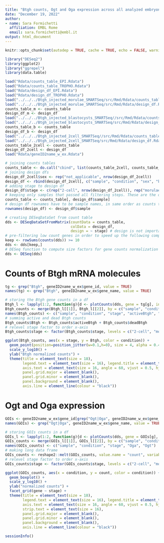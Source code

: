 ```yaml
---
title: "Btgh counts, Ogt and Oga expression across all analyzed embryonic stages"
date: "December 19, 2022"
author: 
- name: Sara Formichetti
  affiliation: EMBL Rome
  email: sara.formichetti@embl.it
output: html_document
---
```


```r

knitr::opts_chunk$set(autodep = TRUE, cache = TRUE, echo = FALSE, warning = FALSE, message = FALSE, self.contained = TRUE)

```

```r

library("DESeq2")
library(ggplot2)
library("ggrepel")
library(data.table)

```

```r

load("Rdata/counts_table_EPI.Rdata")
load("Rdata/counts_table_TROPHO.Rdata")
load("Rdata/design_df_EPI.Rdata")
load("Rdata/design_df_TROPHO.Rdata")
load("../../../Btgh_injected_morulae_SMARTSeq/src/Rmd/Rdata/counts_table_w_Btgh.Rdata")
load("../../../Btgh_injected_morulae_SMARTSeq/src/Rmd/Rdata/design_df.Rdata")
counts_table_m <- counts_table
design_df_m <- design_df
load("../../../Btgh_injected_blastocysts_SMARTSeq//src/Rmd/Rdata/counts_table_w_Btgh.Rdata")
load("../../../Btgh_injected_blastocysts_SMARTSeq/src/Rmd/Rdata/design_df.Rdata")
counts_table_b <- counts_table
design_df_b <- design_df
load("../../../Btgh_injected_2cell_SMARTSeq//src/Rmd/Rdata/counts_table_w_Btgh.Rdata")
load("../../../Btgh_injected_2cell_SMARTSeq/src/Rmd/Rdata/design_df.Rdata")
counts_table_2cell <- counts_table
design_df_2cell <- design_df
load("Rdata/geneID2name_w_ex.Rdata")

```

```r

# joining counts tables
counts_table <- do.call("cbind", list(counts_table_2cell, counts_table_m, counts_table_b, counts_table_EPI, counts_table_TROPHO))
# joining design dfs
design_df_2cell$sex <- rep("not_applicable", nrow(design_df_2cell))
design_df <- rbind(design_df_2cell[, c("sample", "condition", "sex", "batch")], design_df_m[, c("sample", "condition", "sex", "batch")], design_df_b[, c("sample", "condition", "sex", "batch")], design_df_EPI[, c("sample", "condition", "sex", "batch")], design_df_TROPHO[, c("sample", "condition", "sex", "batch")])
# adding stage to design df
design_df$stage <- c(rep("2-cell", nrow(design_df_2cell)), rep("morulae", nrow(design_df_m)), rep("blastocysts", nrow(design_df_b)), rep("E7 epiblasts", nrow(design_df_EPI)), rep("E7 trophoblasts", nrow(design_df_TROPHO)))
# keeping only samples that passed all filtering steps. These are the ones left in loaded design dfs
counts_table <- counts_table[, design_df$sample]
# design df rownames have to be sample names, in same order as counts table columns
rownames(design_df) <- design_df$sample

```

```r

# creating DESeqDataSet from count table
dds <- DESeqDataSetFromMatrix(countData = counts_table,
                              colData = design_df,
                              design = ~ stage) # design is not important because I am not testing for Diff Expr
# pre-filtering low count genes in order to speed up the following computations
keep <- rowSums(counts(dds)) >= 10
dds <- dds[keep,]
# DESeq function to compute size factors for gene counts normalization
dds <- DESeq(dds)

```

# Counts of Btgh mRNA molecules

```r

tg <- grep("Btgh", geneID2name_w_ex$gene_id, value = TRUE)
names(tg) <- grep("Btgh", geneID2name_w_ex$gene_name, value = TRUE)

# storing the Btgh gene counts in a df
Btgh_l <- lapply(1:2, function(g){d <- plotCounts(dds, gene = tg[g], intgroup = c("condition", "stage"), returnData = TRUE, normalized = TRUE); d$sample = rownames(d); return(d)})
Btgh_counts <- merge(Btgh_l[[1]], Btgh_l[[2]], by = c("sample", "condition", "stage"))
names(Btgh_counts) <- c("sample", "condition", "stage", "activeBtgh", "deadBtgh")
# summing active and dead Btgh counts
Btgh_counts$Btgh <- Btgh_counts$activeBtgh + Btgh_counts$deadBtgh
# relevel stage factor to order x-axis
Btgh_counts$stage <- factor(Btgh_counts$stage, levels = c("2-cell", "morulae", "blastocysts", "E7 epiblasts", "E7 trophoblasts"))

ggplot(Btgh_counts, aes(x = stage, y = Btgh, color = condition)) + 
  geom_point(position=position_jitter(w=0.1,h=0), size = 4, alpha = 0.4) + 
  scale_y_log10() +
  ylab("Btgh normalized counts") +
  theme(title = element_text(size = 18),
        legend.text = element_text(size = 16), legend.title = element_text(size = 16),
        axis.text = element_text(size = 16, angle = 60, vjust = 0.5, hjust = 1),
        panel.grid.major = element_blank(),
        panel.grid.minor = element_blank(),
        panel.background = element_blank(),
        axis.line = element_line(colour = "black"))

```

# Ogt and Oga expression

```r

GOIs <- geneID2name_w_ex$gene_id[grep("Ogt|Oga", geneID2name_w_ex$gene_name)]
names(GOIs) <- grep("Ogt|Oga", geneID2name_w_ex$gene_name, value = TRUE)

# storing GOIs counts in a df
GOIs_l <- lapply(1:2, function(g){d <- plotCounts(dds, gene = GOIs[g], intgroup = c("condition", "stage"), returnData = TRUE, normalized = TRUE); d$sample = rownames(d); return(d)})
GOIs_counts <- merge(GOIs_l[[1]], GOIs_l[[2]], by = c("sample", "condition", "stage"), all = TRUE)
names(GOIs_counts) <- c("sample", "condition", "stage", "Oga", "Ogt")
# making long data frame
GOIs_counts <- reshape2::melt(GOIs_counts, value.name = "count", variable.name = "gene", id.vars = c("sample", "condition", "stage"))
# relevel stage factor to order x-axis
GOIs_counts$stage <- factor(GOIs_counts$stage, levels = c("2-cell", "morulae", "blastocysts", "E7 epiblasts", "E7 trophoblasts"))

ggplot(GOIs_counts, aes(x = condition, y = count, color = condition)) +
  geom_boxplot() +
  scale_y_log10() +
  ylab("normalized counts") +
  facet_grid(gene ~ stage) +
  theme(title = element_text(size = 18),
        legend.text = element_text(size = 16), legend.title = element_text(size = 16),
        axis.text = element_text(size = 16, angle = 60, vjust = 0.5, hjust = 1),
        strip.text = element_text(size = 16),
        panel.grid.major = element_blank(),
        panel.grid.minor = element_blank(),
        panel.background = element_blank(),
        axis.line = element_line(colour = "black"))

```

```r

sessionInfo()

```